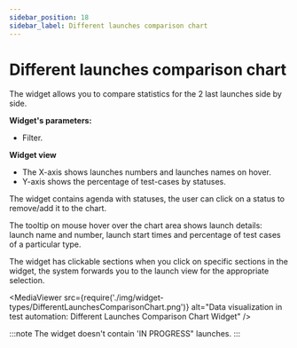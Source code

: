 ```yaml
---
sidebar_position: 18
sidebar_label: Different launches comparison chart
---
```


# Different launches comparison chart

The widget allows you to compare statistics for the 2 last launches side by side.

**Widget's parameters:**

- Filter.

**Widget view**

- The X-axis shows launches numbers and launches names on hover.
- Y-axis shows the percentage of test-cases by statuses.

The widget contains agenda with statuses, the user can click on a status to remove/add it to the chart.

The tooltip on mouse hover over the chart area shows launch details: launch name and number, launch start times and percentage of test cases of a particular type.

The widget has clickable sections when you click on specific sections in the widget, the system forwards you to the launch view for the appropriate selection.

<MediaViewer src={require('./img/widget-types/DifferentLaunchesComparisonChart.png')} alt="Data visualization in test automation: Different Launches Comparison Chart Widget" />

:::note
The widget doesn't contain 'IN PROGRESS" launches.
:::
